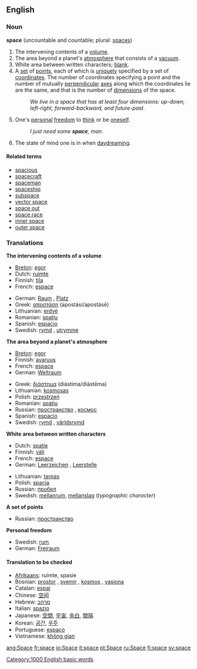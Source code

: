 ==English==

{{Punctuation marks}}
===Noun===
'''space''' (uncountable and countable; plural: [[spaces]])

# The intervening contents of a [[volume]].
# The area beyond a planet's [[atmosphere]] that consists of a [[vacuum]].
# White area between written characters; [[blank]].
# A [[set]] of [[point]]s, each of which is [[unique]]ly specified by a set of [[coordinate]]s.  The number of coordinates specifying a point and the number of mutually [[perpendicular]] [[axis|axes]] along which the coordinates lie are the same, and that is the number of [[dimension]]s of the space.
#:''We live in a space that has at least four dimensions: up-down, left-right, forward-backward, and future-past.''
# One's [[personal]] [[freedom]] to [[think]] or be [[oneself]].
#:''I just need some '''space''', man.''
# The state of mind one is in when [[daydream]]ing.

====Related terms====
*[[spacious]]
*[[spacecraft]]
*[[spaceman]]
*[[spaceship]]
*[[subspace]]
*[[vector space]]
*[[space out]]
*[[space race]]
*[[inner space]]
*[[outer space]]

===Translations===
'''The intervening contents of a volume'''
{{top}}
*[[Breton]]: [[egor]] {{m}}
*Dutch: [[ruimte]] {{f}}
*Finnish: [[tila]]
*French: [[espace]] {{m}}
{{mid}}
*German: [[Raum]] {{m}}, [[Platz]] {{m}}
*Greek: [[αποστάση]] (apostási/apostásē)
*Lithuanian: [[erdvė]] {{f}}
*Romanian: [[spaţiu]] {{n}}
*Spanish: [[espacio]] {{m}}
*Swedish: [[rymd]] {{c}}, [[utrymme]] {{n}}
{{bottom}}

'''The area beyond a planet's atmosphere'''
{{top}}
*[[Breton]]: [[egor]] {{m}}
*Finnish: [[avaruus]]
*French: [[espace]] {{m}}
*German: [[Weltraum]] {{m}}
{{mid}}
*Greek: [[διάστημα]] (diástima/diástēma)
*Lithuanian: [[kosmosas]] {{m}}
*Polish: [[przestrzeń]] {{f}}
*Romanian: [[spaţiu]] {{n}}
*Russian: [[пространство]] {{n}}, [[космос]] {{m}}
*Spanish: [[espacio]] {{m}}
*Swedish: [[rymd]] {{c}}, [[världsrymd]] {{c}}
{{bottom}}

'''White area between written characters'''
{{top}}
*Dutch: [[spatie]] {{m}}
*Finnish: [[väli]]
*French: [[espace]] {{f}}
*German: [[Leerzeichen]] {{n}}, [[Leerstelle]] {{f}}
{{mid}}
*Lithuanian: [[tarpas]] {{m}}
*Polish: [[spacja]] {{f}}
*Russian: [[пробел]] {{m}}
*Swedish: [[mellanrum]], [[mellanslag]] (''typographic character'')
{{bottom}}

'''A set of points'''
{{top}}
{{mid}}
*Russian: [[пространство]] {{n}}
{{bottom}}

'''Personal freedom'''
{{top}}
{{mid}}
*Swedish: [[rum]] {{n}}
*German: [[Freiraum]] {{m}}
{{bottom}}

====Translation to be checked====
{{checktrans}}
*[[Afrikaans]]: ruimte, spasie
*Bosnian: [[prostor]] {{m}}, [[svemir]] {{m}}, [[kosmos]] {{m}}, [[vasiona]] {{f}}
*Catalan: [[espai]] {{m}}
*Chinese: [[空间]]
*Hebrew: [[מרהב]] {{m}}
*Italian: [[spazio]] {{m}}
*Japanese: [[空間]], [[宇宙]], [[余白]], [[間隔]]
*Korean: [[공간]], [[우주]]
*Portuguese: [[espaço]]
*Vietnamese: [[không gian]]

[[Category:1000 English basic words]]

[[ang:Space]]
[[fr:space]]
[[io:Space]]
[[it:space]]
[[pt:Space]]
[[ru:Space]]
[[fi:space]]
[[sv:space]]